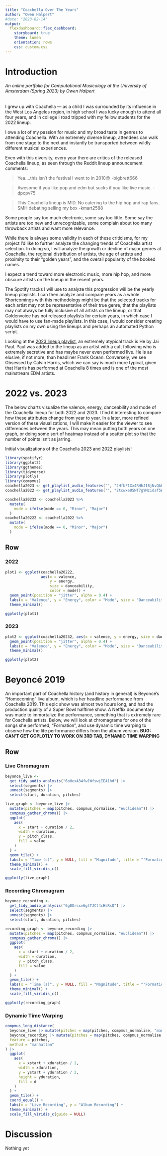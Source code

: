 ```yaml
---
title: "Coachella Over The Years"
author: "Owen Halpert"
#date: "2023-02-14"
output: 
  flexdashboard::flex_dashboard:
    storyboard: true
    theme: lumen
    orientation: rows
    css: custom.css
---
```


# Introduction

###### An online portfolio for Computational Musicology at the University of Amsterdam (Spring 2023) by Owen Halpert

I grew up with Coachella — as a child I was surrounded by its influence in the West Los Angeles region, in high school I was lucky enough to attend all four years, and in college I road tripped with my fellow students for the 2022 lineup.

I owe a lot of my passion for music and my broad taste in genres to attending Coachella. With an extremely diverse lineup, attendees can walk from one stage to the next and instantly be transported between wildly different musical experiences.

Even with this diversity, every year there are critics of the released Coachella lineup, as seen through the Reddit lineup announcement comments:

> Yea….this isn’t the festival I went to in 2010😔 -bigbrett666

> Awesome if you like pop and edm but sucks if you like live music. -dpcpv75

> This Coachella lineup is MID. No catering to the hip hop and rap fans. SMH debating selling my box -kmart2588

Some people say too much electronic, some say too little. Some say the artists are too new and unrecognizable, some complain about too many throwback artists and want more relevance.

While there is always some validity in each of these criticisms, for my project I'd like to further analyze the changing trends of Coachella artist selection. In doing so, I will analyze the growth or decline of major genres at Coachella, the regional distribution of artists, the age of artists and proximity to their "golden years", and the overall popularity of the booked names.

I expect a trend toward more electronic music, more hip hop, and more obscure artists on the lineup in the recent years. 

The Spotify tracks I will use to analyze this progression will be the yearly lineup playlists. I can then analyze and compare years as a whole. Shortcomings with this methodology might be that the selected tracks for each artist may not be representative of their true genre, that the playlists may not always be fully inclusive of all artists on the lineup, or that Goldenvoice has not released playlists for certain years, in which case I would have to use fan-made playlists. In this case, I would consider creating playlists on my own using the lineups and perhaps an automated Python script.

Looking at the [2023 lineup playlist](https://open.spotify.com/playlist/1RIp2yQ4yyNuFHqP80pCpz?si=72420310551b45aa), an extremely atypical track is He by Jai Paul. Paul was added to the lineup as an artist with a cult following who is extremely secretive and has maybe never even performed live. He is as elusive, if not more, than headliner Frank Ocean. Conversely, we see Obsessed by Calvin Harris, which we can say is much more typical, given that Harris has performed at Coachella 8 times and is one of the most mainstream EDM artists.


# 2022 vs. 2023

The below charts visualize the valence, energy, danceability and mode of the Coachella lineup for both 2022 and 2023. I find it interesting to compare how these attributes change from year to year. In a later, more refined version of these visualizations, I will make it easier for the viewer to see differences between the years. This may mean putting both years on one graph, or doing some sort of heatmap instead of a scatter plot so that the number of points isn't as jarring. 

Initial visualizations of the Coachella 2023 and 2022 playlists!

```r
library(spotifyr)
library(ggplot2)
library(ggthemes)
library(tidyverse)
library(plotly)
library(compmus)
coachella2023 <- get_playlist_audio_features("", "2HfbF1Xx4RHhJI8jNvQAQb")
coachella2022 <- get_playlist_audio_features("", "2tcwxeUSNT7gYMzidaf5W1")
```

```r
coachella20232 <- coachella2023 %>%               
  mutate(
    mode = ifelse(mode == 0, "Minor", "Major")
  )
coachella20222 <- coachella2022 %>%               
  mutate(
    mode = ifelse(mode == 0, "Minor", "Major")
  )
```

Row {.tabset .tabset-fade}
-------------------------------------

### 2022
```r
plot1 <- ggplot(coachella20222, 
                aes(x = valence,
                    y = energy,
                    size = danceability,
                    color = mode)) +
  geom_point(position = "jitter", alpha = 0.4) +
  labs(x = "Valence", y = "Energy", color = "Mode", size = "Danceability", title = "Coachella 2022") +
  theme_minimal()

ggplotly(plot1)
```

### 2023
```r
plot2 <- ggplot(coachella20232, aes(x = valence, y = energy, size = danceability, color = mode)) +
  geom_point(position = "jitter", alpha = 0.4) +
  labs(x = "Valence", y = "Energy", color = "Mode", size = "Danceability", title = "Coachella 2023") +
  theme_minimal()

ggplotly(plot2)
```

# Beyoncé 2019

An important part of Coachella history (and history in general) is Beyoncé's "Homecoming" live album, which is her headline performance from Coachella 2019. This epic show was almost two hours long, and had the production quality of a Super Bowl halftime show. A Netflix documentary was made to immortalize the performance, something that is extremely rare for Coachella artists. Below, we will look at chromagrams for one of the songs she performed, "Formation", and use dynamic time warping to observe how the life performance differs from the album version. **BUG: CAN'T GET GGPLOTLY TO WORK ON 3RD TAB, DYNAMIC TIME WARPING**


Row {.tabset .tabset-fade}
-------------------------------------

### Live Chromagram

```r
beyonce_live <-
  get_tidy_audio_analysis("6oHexA34fw1WfswjIEA1hd") |>
  select(segments) |>
  unnest(segments) |>
  select(start, duration, pitches)

live_graph <- beyonce_live |>
  mutate(pitches = map(pitches, compmus_normalise, "euclidean")) |>
  compmus_gather_chroma() |> 
  ggplot(
    aes(
      x = start + duration / 2,
      width = duration,
      y = pitch_class,
      fill = value
    )
  ) +
  geom_tile() +
  labs(x = "Time (s)", y = NULL, fill = "Magnitude", title = "'Formation' Live, 2019") +
  theme_minimal() +
  scale_fill_viridis_c()

ggplotly(live_graph)
```

### Recording Chromagram

```r
beyonce_recording <-
  get_tidy_audio_analysis("6g0Orsxv6glTJCt4cHsRsQ") |>
  select(segments) |>
  unnest(segments) |>
  select(start, duration, pitches)

recording_graph <- beyonce_recording |>
  mutate(pitches = map(pitches, compmus_normalise, "euclidean")) |>
  compmus_gather_chroma() |> 
  ggplot(
    aes(
      x = start + duration / 2,
      width = duration,
      y = pitch_class,
      fill = value
    )
  ) +
  geom_tile() +
  labs(x = "Time (s)", y = NULL, fill = "Magnitude", title = "'Formation' Recording, 2016") +
  theme_minimal() +
  scale_fill_viridis_c()

ggplotly(recording_graph)
```

### Dynamic Time Warping

```r
compmus_long_distance(
  beyonce_live |> mutate(pitches = map(pitches, compmus_normalise, "manhattan")),
  beyonce_recording |> mutate(pitches = map(pitches, compmus_normalise, "manhattan")),
  feature = pitches,
  method = "manhattan"
) |>
  ggplot(
    aes(
      x = xstart + xduration / 2,
      width = xduration,
      y = ystart + yduration / 2,
      height = yduration,
      fill = d
    )
  ) +
  geom_tile() +
  coord_equal() +
  labs(x = "Live Recording", y = "Album Recording") +
  theme_minimal() +
  scale_fill_viridis_c(guide = NULL)
```

# Discussion

Nothing yet